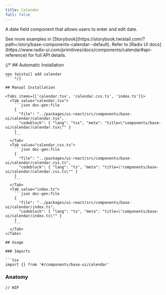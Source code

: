 ```yaml
---
title: Calendar
full: false
---
```


A date field component that allows users to enter and edit date.

<Callout type='info'>
  See more examples in [Storybook](https://storybook.twistail.com/?path=/story/base-components-calendar--default).
  Refer to [Radix UI docs](https://www.radix-ui.com/primitives/docs/components/calendar#api-reference) for full API details.
</Callout>

{/* ## Automatic Installation

```package-install
npx twistail add calendar
``` */}

## Manual Installation

<Tabs items={['calendar.tsx', 'calendar.css.ts', 'index.ts']}>
  <Tab value="calendar.tsx">
    ```json doc-gen:file
    {
      "file": "../packages/ui-react/src/components/base-ui/calendar/calendar.tsx",
      "codeblock": { "lang": "tsx", "meta": "title=\"components/base-ui/calendar/calendar.tsx\"" }
    }
    ```
  </Tab>
  <Tab value="calendar.css.ts">
    ```json doc-gen:file
    {
      "file": "../packages/ui-react/src/components/base-ui/calendar/calendar.css.ts",
      "codeblock": { "lang": "ts", "meta": "title=\"components/base-ui/calendar/calendar.css.ts\"" }
    }
    ```
  </Tab>
  <Tab value="index.ts">
    ```json doc-gen:file
    {
      "file": "../packages/ui-react/src/components/base-ui/calendar/index.ts",
      "codeblock": { "lang": "ts", "meta": "title=\"components/base-ui/calendar/index.ts\"" }
    }
    ```
  </Tab>
</Tabs>

## Usage

### Imports

```tsx
import {} from '#/components/base-ui/calendar'
```

### Anatomy

```tsx
// WIP
```
